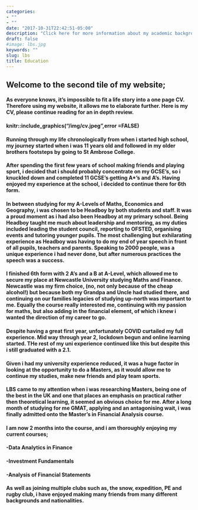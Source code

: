 ```yaml
---
categories:
- ""
- ""
date: "2017-10-31T22:42:51-05:00"
description: "Click here for more information about my academic background"
draft: false
#image: lbs.jpg
keywords: ""
slug: lbs
title: Education
---
```


<h2> Welcome to the second tile of my website; <h4>


<h4> As everyone knows, it's impossible to fit a life story into a one page CV. Therefore using my website, it allows me to elaborate further. Here is my CV, please continue reading for an in depth review. <h4>

knitr::include_graphics("/img/cv.jpeg",error =FALSE)

<h4> Running through my life chronologically from when i started high school, my journey started when i was 11 years old and followed in my older brothers footsteps by going to St Ambrose College. <h4>

<h4> After spending the first few years of school making friends and playing sport, i decided that i should probably concentrate on my GCSE's, so i knuckled down and completed 11 GCSE's getting A*'s and A's. Having enjoyed my experience at the school, i decided to continue there for 6th form. <h4>

<h4> In between studying for my A-Levels of Maths, Economics and Geography, i was  chosen to be Headboy by both students and staff. It was a proud moment as i had also been Headboy at my primary school. Being Headboy taught me much about leadership and mentoring, as my duties included leading the student council, reporting to OFSTED, organising events and tutoring younger pupils. The most challenging but exhilarating experience as Headboy was having to do my end of year speech in front of all pupils, teachers and parents. Speaking to 2000 people, was a unique experience i had never done, but after numerous practices the speech was a success. <h4>

<h4> I finished 6th form with 2 A's and a B at A-Level, which allowed me to secure my place at Newcastle University studying Maths and Finance. Newcastle was my firm choice, (no, not only because of the cheap alcohol!) but because both my Grandpa and Uncle had studied there, and continuing on our families legacies of studying up-north was important to me. Equally the course really interested me, continuing with my passion for maths, but also adding in the financial element, of which i knew i wanted the direction of my career to go. <h4>

<h4> Despite having a great first year, unfortunately COVID curtailed my full experience. Mid way through year 2, lockdown begun and online learning started. THe rest of my uni experience continued like this but despite this i still graduated with a 2.1. <h4>

<h4> Given i had my university experience reduced, it was a huge factor in looking at the opportunity to do a Masters, as it would allow me to continue my studies, make new friends and play team sports. <h4>

<h4> LBS came to my attention when i was researching Masters, being one of the best in the UK and one that places an emphasis on practical rather then theoretical learning, it seemed an obvious choice for me. After a long month of studying for me GMAT, applying and an antagonising wait, i was finally admitted onto the Master's in Financial Analysis course. <h4>

<h4> I am now 2 months into the course, and i am thoroughly enjoying my current courses; <h4>

<h4> -Data Analytics in Finance <h4>
<h4> -Investment Fundamentals <h4>
<h4> -Analysis of Financial Statements <h4>
    
<h4> As well as joining multiple clubs such as, the snow, expedition, PE and rugby club, i have enjoyed making many friends from many different backgrounds and nationalities. <h4>